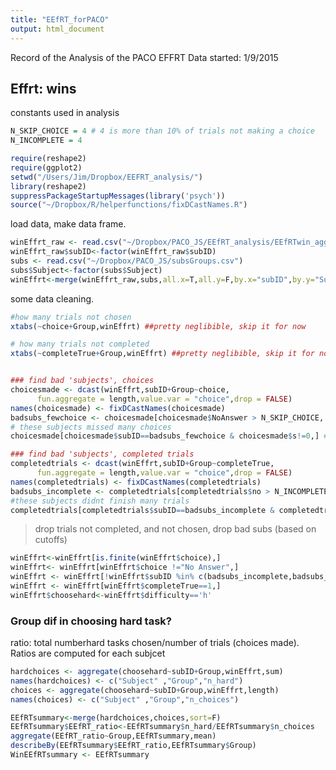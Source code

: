 ```yaml
---
title: "EEfRT_forPACO"
output: html_document
---
```

Record of the Analysis of the PACO EFFRT Data
started: 1/9/2015

Effrt: wins
----------------
constants used in analysis
```r
N_SKIP_CHOICE = 4 # 4 is more than 10% of trials not making a choice
N_INCOMPLETE = 4
```

```r
require(reshape2)
require(ggplot2)
setwd("/Users/Jim/Dropbox/EEFRT_analysis/")
library(reshape2)
suppressPackageStartupMessages(library('psych'))
source("~/Dropbox/R/helperfunctions/fixDCastNames.R")
```

load data, make data frame.
```r
winEffrt_raw <- read.csv("~/Dropbox/PACO_JS/EEfRT_analysis/EEfRTwin_agg_matlab_Sept2014.csv")
winEffrt_raw$subID<-factor(winEffrt_raw$subID)
subs <- read.csv("~/Dropbox/PACO_JS/subsGroups.csv")
subs$Subject<-factor(subs$Subject)
winEffrt<-merge(winEffrt_raw,subs,all.x=T,all.y=F,by.x="subID",by.y="Subject",sort=F)


```

some data cleaning.
```r
#how many trials not chosen
xtabs(~choice+Group,winEffrt) ##pretty neglibible, skip it for now

# how many trials not completed
xtabs(~completeTrue+Group,winEffrt) ##pretty neglibible, skip it for now


### find bad 'subjects', choices
choicesmade <- dcast(winEffrt,subID+Group~choice,
      fun.aggregate = length,value.var = "choice",drop = FALSE)
names(choicesmade) <- fixDCastNames(choicesmade)
badsubs_fewchoice <- choicesmade[choicesmade$NoAnswer > N_SKIP_CHOICE,'subID',]
# these subjects missed many choices
choicesmade[choicesmade$subID==badsubs_fewchoice & choicesmade$s!=0,] #slight hack, if no times chose s, will not be displayed

### find bad 'subjects', completed trials
completedtrials <- dcast(winEffrt,subID+Group~completeTrue,
      fun.aggregate = length,value.var = "choice",drop = FALSE)
names(completedtrials) <- fixDCastNames(completedtrials)
badsubs_incomplete <- completedtrials[completedtrials$no > N_INCOMPLETE,'subID']
#these subjects didnt finish many trials
completedtrials[completedtrials$subID==badsubs_incomplete & completedtrials$yes!=0 ,]

```

> drop trials not completed, and not chosen, drop bad subs (based on cutoffs)

```r

winEffrt<-winEffrt[is.finite(winEffrt$choice),]
winEffrt<- winEffrt[winEffrt$choice !="No Answer",]
winEffrt <- winEffrt[!winEffrt$subID %in% c(badsubs_incomplete,badsubs_fewchoice),]
winEffrt <- winEffrt[winEffrt$completeTrue==1,]
winEffrt$choosehard<-winEffrt$difficulty=='h'

```

### Group dif in choosing hard task?
ratio: total numberhard tasks chosen/number of trials (choices made). Ratios 
are computed for each subjcet


```r
hardchoices <- aggregate(choosehard~subID+Group,winEffrt,sum)
names(hardchoices) <- c("Subject" ,"Group","n_hard")
choices <- aggregate(choosehard~subID+Group,winEffrt,length)
names(choices) <- c("Subject" ,"Group","n_choices")

EEfRTsummary<-merge(hardchoices,choices,sort=F)
EEfRTsummary$EEfRT_ratio<-EEfRTsummary$n_hard/EEfRTsummary$n_choices
aggregate(EEfRT_ratio~Group,EEfRTsummary,mean)
describeBy(EEfRTsummary$EEfRT_ratio,EEfRTsummary$Group)
WinEEfRTsummary <- EEfRTsummary
```



